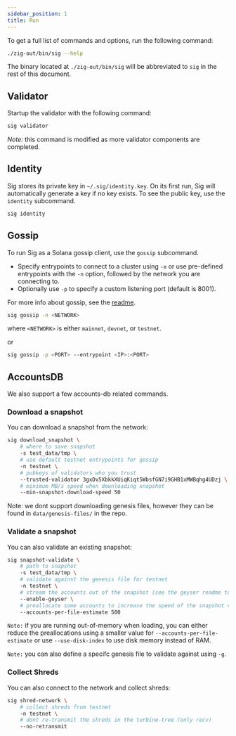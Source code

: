 ```yaml
---
sidebar_position: 1
title: Run
---
```


To get a full list of commands and options, run the following command:

```bash
./zig-out/bin/sig --help
```

The binary located at `./zig-out/bin/sig` will be abbreviated to `sig` in the rest of this document.

## Validator

Startup the validator with the following command:

```bash
sig validator
```

*Note:* this command is modified as more validator components are completed.

## Identity

Sig stores its private key in `~/.sig/identity.key`.
On its first run, Sig will automatically generate a key if no key exists.
To see the public key, use the `identity` subcommand.

```bash
sig identity
```

## Gossip

To run Sig as a Solana gossip client, use the `gossip` subcommand.
- Specify entrypoints to connect to a cluster using `-e` or use pre-defined entrypoints with
the `-n` option, followed by the network you are connecting to.
- Optionally use `-p` to specify a custom listening port (default is 8001).

For more info about gossip, see the [readme](https://github.com/Syndica/sig/tree/main/src/gossip#readme).

```bash
sig gossip -n <NETWORK>
```

where `<NETWORK>` is either `mainnet`, `devnet`, or `testnet`.

or

```bash
sig gossip -p <PORT> --entrypoint <IP>:<PORT>
```

## AccountsDB

We also support a few accounts-db related commands.

### Download a snapshot

You can download a snapshot from the network:

```bash
sig download_snapshot \
    # where to save snapshot
    -s test_data/tmp \
    # use default testnet entrypoints for gossip
    -n testnet \
    # pubkeys of validators who you trust
    --trusted-validator 3gxDv5XbkkXUiqKiqt5WbsfGN7i9GHB1xMWBqhg4UDzj \
    # minimum MB/s speed when downloading snapshot
    --min-snapshot-download-speed 50
```

Note: we dont support downloading genesis files, however they can be found
in `data/genesis-files/` in the repo.

### Validate a snapshot

You can also validate an existing snapshot:

```bash
sig snapshot-validate \
    # path to snapshot
    -s test_data/tmp \
    # validate against the genesis file for testnet
    -n testnet \
    # stream the accounts out of the snapshot (see the geyser readme to know how to read from the stream)
    --enable-geyser \
    # preallocate some accounts to increase the speed of the snapshot validation
    --accounts-per-file-estimate 500
```

`Note:` if you are running out-of-memory when loading, you can either reduce the preallocations
using a smaller value for `--accounts-per-file-estimate` or use `--use-disk-index` to use disk memory
instead of RAM.

`Note:` you can also define a specifc genesis file to validate against using `-g`.

### Collect Shreds

You can also connect to the network and collect shreds:

```bash
sig shred-network \
    # collect shreds from testnet
    -n testnet \
    # dont re-transmit the shreds in the turbine-tree (only recv)
    --no-retransmit
```
